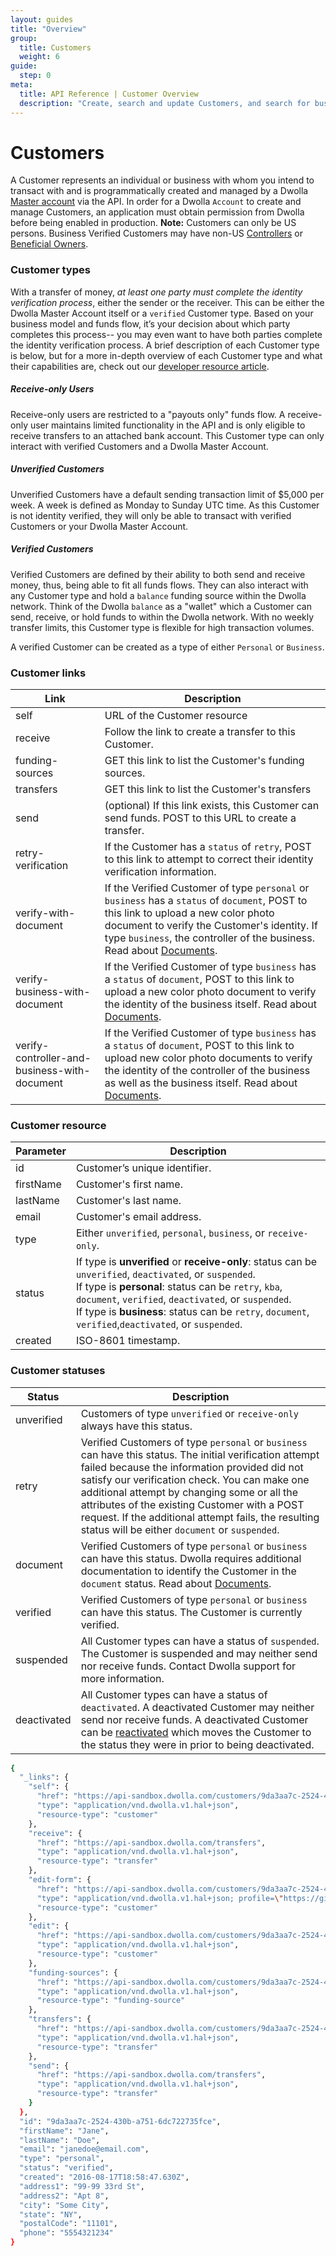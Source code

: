 ```yaml
---
layout: guides
title: "Overview"
group:
  title: Customers
  weight: 6
guide:
  step: 0
meta:
  title: API Reference | Customer Overview
  description: "Create, search and update Customers, and search for business-classification."
---
```



# Customers

A Customer represents an individual or business with whom you intend to transact with and is programmatically created and managed by a Dwolla [Master account](#accounts) via the API. In order for a Dwolla `Account` to create and manage Customers, an application must obtain permission from Dwolla before being enabled in production. **Note:** Customers can only be US persons. Business Verified Customers may have non-US [Controllers](#controller-json-object) or [Beneficial Owners](#beneficial-owners).

### Customer types

With a transfer of money, _at least one party must complete the identity verification process_, either the sender or the receiver. This can be either the Dwolla Master Account itself or a `verified` Customer type. Based on your business model and funds flow, it’s your decision about which party completes this process-- you may even want to have both parties complete the identity verification process. A brief description of each Customer type is below, but for a more in-depth overview of each Customer type and what their capabilities are, check out our [developer resource article](https://developers.dwolla.com/resources/account-types.html).

<InlineCTA
  icon={conceptsIcon}
  text="A brief description of each Customer type is below, but for a more in-depth overview of each Customer type and what their capabilities are, reference our concept article."
  href="/concepts/customer-types"
/>

##### Receive-only Users

Receive-only users are restricted to a "payouts only" funds flow. A receive-only user maintains limited functionality in the API and is only eligible to receive transfers to an attached bank account. This Customer type can only interact with verified Customers and a Dwolla Master Account.

##### Unverified Customers

Unverified Customers have a default sending transaction limit of \$5,000 per week. A week is defined as Monday to Sunday UTC time. As this Customer is not identity verified, they will only be able to transact with verified Customers or your Dwolla Master Account.

##### Verified Customers

Verified Customers are defined by their ability to both send and receive money, thus, being able to fit all funds flows. They can also interact with any Customer type and hold a `balance` funding source within the Dwolla network. Think of the Dwolla `balance` as a "wallet" which a Customer can send, receive, or hold funds to within the Dwolla network. With no weekly transfer limits, this Customer type is flexible for high transaction volumes.

A verified Customer can be created as a type of either `Personal` or `Business`.

### Customer links

| Link                                         | Description                                                                                                                                                                                                                                                               |
| -------------------------------------------- | ------------------------------------------------------------------------------------------------------------------------------------------------------------------------------------------------------------------------------------------------------------------------- |
| self                                         | URL of the Customer resource                                                                                                                                                                                                                                              |
| receive                                      | Follow the link to create a transfer to this Customer.                                                                                                                                                                                                                    |
| funding-sources                              | GET this link to list the Customer's funding sources.                                                                                                                                                                                                                     |
| transfers                                    | GET this link to list the Customer's transfers                                                                                                                                                                                                                            |
| send                                         | (optional) If this link exists, this Customer can send funds. POST to this URL to create a transfer.                                                                                                                                                                      |
| retry-verification                           | If the Customer has a `status` of `retry`, POST to this link to attempt to correct their identity verification information.                                                                                                                                               |
| verify-with-document                         | If the Verified Customer of type `personal` or `business` has a `status` of `document`, POST to this link to upload a new color photo document to verify the Customer's identity. If type `business`, the controller of the business. Read about [Documents](#documents). |
| verify-business-with-document                | If the Verified Customer of type `business` has a `status` of `document`, POST to this link to upload a new color photo document to verify the identity of the business itself. Read about [Documents](#documents).                                                       |
| verify-controller-and-business-with-document | If the Verified Customer of type `business` has a `status` of `document`, POST to this link to upload new color photo documents to verify the identity of the controller of the business as well as the business itself. Read about [Documents](#documents).              |

### Customer resource

| Parameter | Description                                                                                                                                                                                                                                                                                                                                 |
| --------- | ------------------------------------------------------------------------------------------------------------------------------------------------------------------------------------------------------------------------------------------------------------------------------------------------------------------------------------------- |
| id        | Customer’s unique identifier.                                                                                                                                                                                                                                                                                                               |
| firstName | Customer's first name.                                                                                                                                                                                                                                                                                                                      |
| lastName  | Customer's last name.                                                                                                                                                                                                                                                                                                                       |
| email     | Customer's email address.                                                                                                                                                                                                                                                                                                                   |
| type      | Either `unverified`, `personal`, `business`, or `receive-only`.                                                                                                                                                                                                                                                                             |
| status    | If type is **unverified** or **receive-only**: status can be `unverified`, `deactivated`, or `suspended`. <br /> If type is **personal**: status can be `retry`, `kba`, `document`, `verified`, `deactivated`, or `suspended`. <br /> If type is **business**: status can be `retry`, `document`, `verified`,`deactivated`, or `suspended`. |
| created   | ISO-8601 timestamp.                                                                                                                                                                                                                                                                                                                         |

### Customer statuses

| Status      | Description                                                                                                                                                                                                                                                                                                                                                                                                         |
| ----------- | ------------------------------------------------------------------------------------------------------------------------------------------------------------------------------------------------------------------------------------------------------------------------------------------------------------------------------------------------------------------------------------------------------------------- |
| unverified  | Customers of type `unverified` or `receive-only` always have this status.                                                                                                                                                                                                                                                                                                                                           |
| retry       | Verified Customers of type `personal` or `business` can have this status. The initial verification attempt failed because the information provided did not satisfy our verification check. You can make one additional attempt by changing some or all the attributes of the existing Customer with a POST request. If the additional attempt fails, the resulting status will be either `document` or `suspended`. |
| document    | Verified Customers of type `personal` or `business` can have this status. Dwolla requires additional documentation to identify the Customer in the `document` status. Read about [Documents](#documents).                                                                                                                                                                                                           |
| verified    | Verified Customers of type `personal` or `business` can have this status. The Customer is currently verified.                                                                                                                                                                                                                                                                                                       |
| suspended   | All Customer types can have a status of `suspended`. The Customer is suspended and may neither send nor receive funds. Contact Dwolla support for more information.                                                                                                                                                                                                                                                 |
| deactivated | All Customer types can have a status of `deactivated`. A deactivated Customer may neither send nor receive funds. A deactivated Customer can be [reactivated](#reactivate-a-customer) which moves the Customer to the status they were in prior to being deactivated.                                                                                                                                               |

```bash
{
  "_links": {
    "self": {
      "href": "https://api-sandbox.dwolla.com/customers/9da3aa7c-2524-430b-a751-6dc722735fce",
      "type": "application/vnd.dwolla.v1.hal+json",
      "resource-type": "customer"
    },
    "receive": {
      "href": "https://api-sandbox.dwolla.com/transfers",
      "type": "application/vnd.dwolla.v1.hal+json",
      "resource-type": "transfer"
    },
    "edit-form": {
      "href": "https://api-sandbox.dwolla.com/customers/9da3aa7c-2524-430b-a751-6dc722735fce",
      "type": "application/vnd.dwolla.v1.hal+json; profile=\"https://github.com/dwolla/hal-forms\"",
      "resource-type": "customer"
    },
    "edit": {
      "href": "https://api-sandbox.dwolla.com/customers/9da3aa7c-2524-430b-a751-6dc722735fce",
      "type": "application/vnd.dwolla.v1.hal+json",
      "resource-type": "customer"
    },
    "funding-sources": {
      "href": "https://api-sandbox.dwolla.com/customers/9da3aa7c-2524-430b-a751-6dc722735fce/funding-sources",
      "type": "application/vnd.dwolla.v1.hal+json",
      "resource-type": "funding-source"
    },
    "transfers": {
      "href": "https://api-sandbox.dwolla.com/customers/9da3aa7c-2524-430b-a751-6dc722735fce/transfers",
      "type": "application/vnd.dwolla.v1.hal+json",
      "resource-type": "transfer"
    },
    "send": {
      "href": "https://api-sandbox.dwolla.com/transfers",
      "type": "application/vnd.dwolla.v1.hal+json",
      "resource-type": "transfer"
    }
  },
  "id": "9da3aa7c-2524-430b-a751-6dc722735fce",
  "firstName": "Jane",
  "lastName": "Doe",
  "email": "janedoe@email.com",
  "type": "personal",
  "status": "verified",
  "created": "2016-08-17T18:58:47.630Z",
  "address1": "99-99 33rd St",
  "address2": "Apt 8",
  "city": "Some City",
  "state": "NY",
  "postalCode": "11101",
  "phone": "5554321234"
}
```
